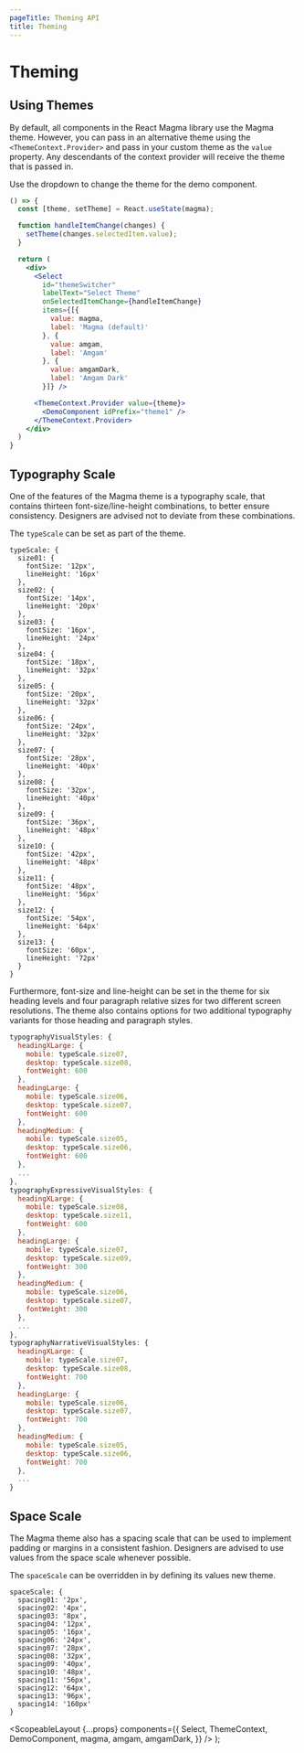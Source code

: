 ```yaml
---
pageTitle: Theming API
title: Theming
---
```



# Theming

## Using Themes

By default, all components in the React Magma library use the Magma theme. However, you can pass in an alternative theme using the `<ThemeContext.Provider>`
and pass in your custom theme as the `value` property. Any descendants of the context provider will receive the theme that is passed in.

Use the dropdown to change the theme for the demo component.

```.jsx
() => {
  const [theme, setTheme] = React.useState(magma);

  function handleItemChange(changes) {
    setTheme(changes.selectedItem.value);
  }

  return (
    <div>
      <Select
        id="themeSwitcher"
        labelText="Select Theme"
        onSelectedItemChange={handleItemChange}
        items={[{
          value: magma,
          label: 'Magma (default)'
        }, {
          value: amgam,
          label: 'Amgam'
        }, {
          value: amgamDark,
          label: 'Amgam Dark'
        }]} />

      <ThemeContext.Provider value={theme}>
        <DemoComponent idPrefix="theme1" />
      </ThemeContext.Provider>
    </div>
  )
}
```

## Typography Scale

One of the features of the Magma theme is a typography scale, that contains thirteen font-size/line-height combinations, to better ensure consistency. Designers are advised not to deviate from these combinations.

The `typeScale` can be set as part of the theme.

```
typeScale: {
  size01: {
    fontSize: '12px',
    lineHeight: '16px'
  },
  size02: {
    fontSize: '14px',
    lineHeight: '20px'
  },
  size03: {
    fontSize: '16px',
    lineHeight: '24px'
  },
  size04: {
    fontSize: '18px',
    lineHeight: '32px'
  },
  size05: {
    fontSize: '20px',
    lineHeight: '32px'
  },
  size06: {
    fontSize: '24px',
    lineHeight: '32px'
  },
  size07: {
    fontSize: '28px',
    lineHeight: '40px'
  },
  size08: {
    fontSize: '32px',
    lineHeight: '40px'
  },
  size09: {
    fontSize: '36px',
    lineHeight: '48px'
  },
  size10: {
    fontSize: '42px',
    lineHeight: '48px'
  },
  size11: {
    fontSize: '48px',
    lineHeight: '56px'
  },
  size12: {
    fontSize: '54px',
    lineHeight: '64px'
  },
  size13: {
    fontSize: '60px',
    lineHeight: '72px'
  }
}
```

Furthermore, font-size and line-height can be set in the theme for six heading levels and four paragraph relative sizes for two different screen resolutions.
The theme also contains options for two additional typography variants for those heading and paragraph styles.

```.js
typographyVisualStyles: {
  headingXLarge: {
    mobile: typeScale.size07,
    desktop: typeScale.size08,
    fontWeight: 600
  },
  headingLarge: {
    mobile: typeScale.size06,
    desktop: typeScale.size07,
    fontWeight: 600
  },
  headingMedium: {
    mobile: typeScale.size05,
    desktop: typeScale.size06,
    fontWeight: 600
  },
  ...
},
typographyExpressiveVisualStyles: {
  headingXLarge: {
    mobile: typeScale.size08,
    desktop: typeScale.size11,
    fontWeight: 600
  },
  headingLarge: {
    mobile: typeScale.size07,
    desktop: typeScale.size09,
    fontWeight: 300
  },
  headingMedium: {
    mobile: typeScale.size06,
    desktop: typeScale.size07,
    fontWeight: 300
  },
  ...
},
typographyNarrativeVisualStyles: {
  headingXLarge: {
    mobile: typeScale.size07,
    desktop: typeScale.size08,
    fontWeight: 700
  },
  headingLarge: {
    mobile: typeScale.size06,
    desktop: typeScale.size07,
    fontWeight: 700
  },
  headingMedium: {
    mobile: typeScale.size05,
    desktop: typeScale.size06,
    fontWeight: 700
  },
  ...
}

```

## Space Scale

The Magma theme also has a spacing scale that can be used to implement padding or margins in a consistent fashion.
Designers are advised to use values from the space scale whenever possible.

The `spaceScale` can be overridden in by defining its values new theme.

```
spaceScale: {
  spacing01: '2px',
  spacing02: '4px',
  spacing03: '8px',
  spacing04: '12px',
  spacing05: '16px',
  spacing06: '24px',
  spacing07: '28px',
  spacing08: '32px',
  spacing09: '40px',
  spacing10: '48px',
  spacing11: '56px',
  spacing12: '64px',
  spacing13: '96px',
  spacing14: '160px'
}
```

  <ScopeableLayout
    {...props}
    components={{
      Select,
      ThemeContext,
      DemoComponent,
      magma,
      amgam,
      amgamDark,
    }}
  />
);
